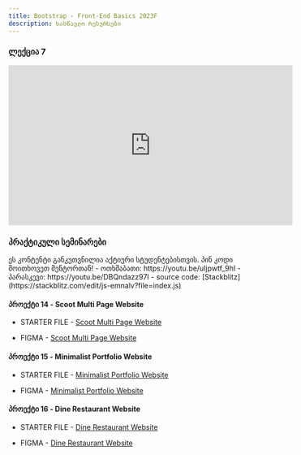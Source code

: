 ```yaml
---
title: Bootstrap - Front-End Basics 2023F
description: სასწავლო რესურსები
---
```


### ლექცია 7

<iframe width="560" height="315" src="https://www.youtube.com/embed/zjD8tTCAM7o?si=Ug81KBMc10ymNWjg" title="YouTube video player" frameBorder="0" allow="accelerometer; autoplay; clipboard-write; encrypted-media; gyroscope; picture-in-picture; web-share" allowFullScreen></iframe>

### პრაქტიკული სემინარები

<Card>
  <PinCodeProtectedContent>
    <Locked>
      ეს კონტენტი განკუთვნილია აქტიური სტუდენტებისთვის. პინ კოდი მოითხოვეთ
      მენტორთან!
    </Locked>
    <Unlocked>
      - ოთხშაბათი: https://youtu.be/uIjpwtf_9hI
      - პარასკევი: https://youtu.be/DBQndazz97I
          - source code: [Stackblitz](https://stackblitz.com/edit/js-emnalv?file=index.js)
    </Unlocked>
  </PinCodeProtectedContent>
</Card>

#### პროექტი 14 - Scoot Multi Page Website

- STARTER FILE - [Scoot Multi Page Website](https://drive.google.com/file/d/1cbMRt9mg37xFHU3279klUx1OvcrfAfzT/view?usp=sharing)

- FIGMA - [Scoot Multi Page Website](https://www.figma.com/file/6VC741ZtZCCwyr4FKbaRw8/scoot-multi-page-website?node-id=0%3A1&mode=dev)

#### პროექტი 15 - Minimalist Portfolio Website

- STARTER FILE - [Minimalist Portfolio Website](https://drive.google.com/file/d/1tdiw61XPEZp4WsK39n6seymdRoopWlCN/view?usp=sharing)

- FIGMA - [Minimalist Portfolio Website](https://www.figma.com/file/UWWoPgXHNXU8kDCZdPl9va/minimalist-portfolio-website?mode=dev)

#### პროექტი 16 - Dine Restaurant Website

- STARTER FILE - [Dine Restaurant Website](https://drive.google.com/file/d/1C60JvSGVKXR1E_KNMs9KwpCdrfzrH7KE/view?usp=sharing)

- FIGMA - [Dine Restaurant Website](https://www.figma.com/file/pZ1FrGuOc8RzismYu1dag7/dine-restaurant-website?mode=dev)
